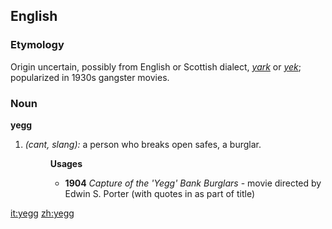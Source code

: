 ==English==

===Etymology===
Origin uncertain, possibly from English or Scottish dialect, ''[[yark]]'' or ''[[yek]]''; popularized in 1930s gangster movies.
===Noun===
'''yegg'''

#''(cant, slang):'' a person who breaks open safes, a burglar.
#:'''Usages'''
#:*'''1904''' ''Capture of the 'Yegg' Bank Burglars'' - movie directed by Edwin S. Porter (with quotes in as part of title)

[[it:yegg]]
[[zh:yegg]]